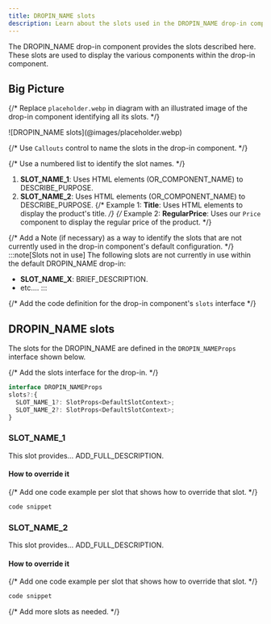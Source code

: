 ```yaml
---
title: DROPIN_NAME slots
description: Learn about the slots used in the DROPIN_NAME drop-in component.
---
```



The DROPIN_NAME drop-in component provides the slots described here. These slots are used to display the various components within the drop-in component.

## Big Picture

{/* Replace `placeholder.webp` in diagram with an illustrated image of the drop-in component identifying all its slots. */}

<Diagram caption="DROPIN_NAME slots illustration">
  ![DROPIN_NAME slots](@images/placeholder.webp)
</Diagram>

{/* Use `Callouts` control to name the slots in the drop-in component. */}

<Callouts columnCount="1">

{/* Use a numbered list to identify the slot names. */}

1. **SLOT_NAME_1**: Uses HTML elements (OR_COMPONENT_NAME) to DESCRIBE_PURPOSE.
1. **SLOT_NAME_2**: Uses HTML elements (OR_COMPONENT_NAME) to DESCRIBE_PURPOSE.
   {/* Example 1: **Title**: Uses HTML elements to display the product's title. */}
   {/* Example 2: **RegularPrice**: Uses our `Price` component to display the regular price of the product. */}

</Callouts>

{/* Add a Note (if necessary) as a way to identify the slots that are not currently used in the drop-in component's default configuration. */}
:::note[Slots not in use]
The following slots are not currently in use within the default DROPIN_NAME drop-in:

- **SLOT_NAME_X**: BRIEF_DESCRIPTION.
- etc....
  :::

{/* Add the code definition for the drop-in component's `slots` interface */}

## DROPIN_NAME slots

The slots for the DROPIN_NAME are defined in the `DROPIN_NAMEProps` interface shown below.

{/* Add the slots interface for the drop-in. */}

```typescript
interface DROPIN_NAMEProps
slots?:{
  SLOT_NAME_1?: SlotProps<DefaultSlotContext>;
  SLOT_NAME_2?: SlotProps<DefaultSlotContext>;
}
```

### SLOT_NAME_1

This slot provides... ADD_FULL_DESCRIPTION.

#### How to override it

{/* Add one code example per slot that shows how to override that slot. */}

```js
code snippet
```

### SLOT_NAME_2

This slot provides... ADD_FULL_DESCRIPTION.

#### How to override it

{/* Add one code example per slot that shows how to override that slot. */}

```js
code snippet
```

{/* Add more slots as needed. */}
